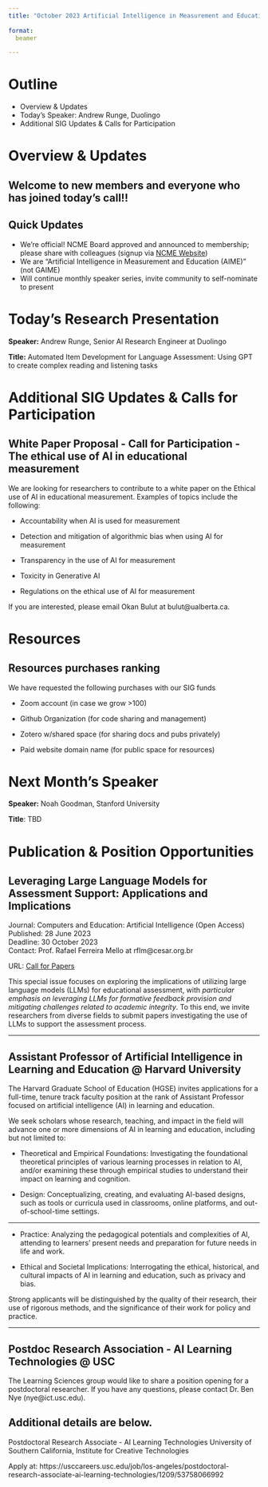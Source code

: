 ```yaml
---
title: "October 2023 Artificial Intelligence in Measurement and Education NCME SIGIMIE Meeting"
 
format: 
  beamer

---
```


# Outline
-   Overview & Updates
-   Today's Speaker: Andrew Runge, Duolingo
-   Additional SIG Updates & Calls for Participation 

# Overview & Updates

## Welcome to new members and everyone who has joined today's call!!

## Quick Updates

-   We're official! NCME Board approved and announced to membership; please share with colleagues (signup via [NCME Website](https://www.ncme.org/community/ncme-sigimie/aime))
-   We are "Artificial Intelligence in Measurement and Education (AIME)" (not GAIME)
-   Will continue monthly speaker series, invite community to self-nominate to present

# Today's Research Presentation

**Speaker:** Andrew Runge, Senior AI Research Engineer at Duolingo

**Title:** Automated Item Development for Language Assessment: Using GPT to create complex reading and listening tasks

# Additional SIG Updates & Calls for Participation 



## White Paper Proposal - Call for Participation - The ethical use of AI in educational measurement

We are looking for researchers to contribute to a white paper on the Ethical use of AI in educational measurement. Examples of topics include the following:

-  Accountability when AI is used for measurement

-  Detection and mitigation of algorithmic bias when using AI for measurement

-  Transparency in the use of AI for measurement

-  Toxicity in Generative AI

-  Regulations on the ethical use of AI for measurement 

If you are interested, please email Okan Bulut at bulut\@ualberta.ca.

# Resources

## Resources purchases ranking

We have requested the following purchases with our SIG funds

-   Zoom account (in case we grow >100)

-   Github Organization (for code sharing and management)

-   Zotero w/shared space (for sharing docs and pubs privately)

-   Paid website domain name (for public space for resources)

# Next Month's Speaker

**Speaker:** Noah Goodman, Stanford University

**Title**: TBD

# Publication & Position Opportunities

## **Leveraging Large Language Models for Assessment Support: Applications and Implications**

Journal: Computers and Education: Artificial Intelligence (Open Access)\
Published: 28 June 2023\
Deadline: 30 October 2023\
Contact: Prof. Rafael Ferreira Mello at rflm\@cesar.org.br

URL: [Call for Papers](https://www.sciencedirect.com/journal/computers-and-education-artificial-intelligence/about/call-for-papers#leveraging-large-language-models-for-assessment-support-applications-and-implications)

This special issue focuses on exploring the implications of utilizing large language models (LLMs) for educational assessment, with *particular emphasis on leveraging LLMs for formative feedback provision and mitigating challenges related to academic integrity*. To this end, we invite researchers from diverse fields to submit papers investigating the use of LLMs to support the assessment process.

---

## Assistant Professor of Artificial Intelligence in Learning and Education @ Harvard University 

The Harvard Graduate School of Education (HGSE) invites applications for a full-time, tenure track faculty position at the rank of Assistant Professor focused on artificial intelligence (AI) in learning and education.

We seek scholars whose research, teaching, and impact in the field will advance one or more dimensions of AI in learning and education, including but not limited to:

- Theoretical and Empirical Foundations: Investigating the foundational theoretical principles of various learning processes in relation to AI, and/or examining these through empirical studies to understand their impact on learning and cognition.

- Design: Conceptualizing, creating, and evaluating AI-based designs, such as tools or curricula used in classrooms, online platforms, and out-of-school-time settings.

---

- Practice: Analyzing the pedagogical potentials and complexities of AI, attending to learners’ present needs and preparation for future needs in life and work.

- Ethical and Societal Implications: Interrogating the ethical, historical, and cultural impacts of AI in learning and education, such as privacy and bias.

Strong applicants will be distinguished by the quality of their research, their use of rigorous methods, and the significance of their work for policy and practice.

---

## Postdoc Research Association - AI Learning Technologies @ USC

The Learning Sciences group would like to share a position opening for a postdoctoral researcher. If you have any questions, please contact Dr. Ben Nye (nye@ict.usc.edu).

Additional details are below.
--------------------------------------------------------------------------------
Postdoctoral Research Associate - AI Learning Technologies
University of Southern California, Institute for Creative Technologies

Apply at: https://usccareers.usc.edu/job/los-angeles/postdoctoral-research-associate-ai-learning-technologies/1209/53758066992